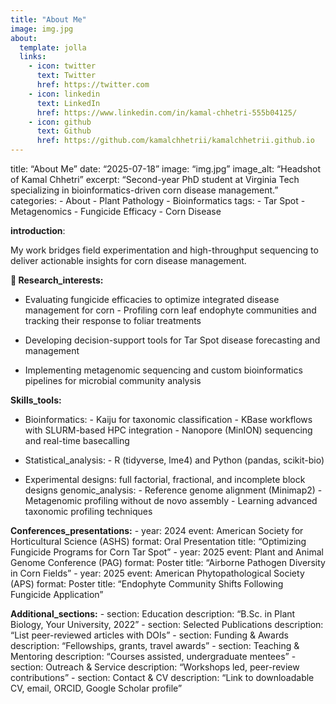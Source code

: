 ```yaml
---
title: "About Me"
image: img.jpg
about:
  template: jolla
  links:
    - icon: twitter
      text: Twitter
      href: https://twitter.com
    - icon: linkedin
      text: LinkedIn
      href: https://www.linkedin.com/in/kamal-chhetri-555b04125/
    - icon: github
      text: Github
      href: https://github.com/kamalchhetrii/kamalchhetrii.github.io
---
```


title: "About Me" date: "2025-07-18" image: "img.jpg" image_alt: "Headshot of Kamal Chhetri" excerpt: "Second-year PhD student at Virginia Tech specializing in bioinformatics-driven corn disease management." categories: - About - Plant Pathology - Bioinformatics tags: - Tar Spot - Metagenomics - Fungicide Efficacy - Corn Disease

**introduction**:

My work bridges field experimentation and high-throughput sequencing to deliver actionable insights for corn disease management.

**🌱 Research_interests:**

-   Evaluating fungicide efficacies to optimize integrated disease management for corn - Profiling corn leaf endophyte communities and tracking their response to foliar treatments

-   Developing decision-support tools for Tar Spot disease forecasting and management

-   Implementing metagenomic sequencing and custom bioinformatics pipelines for microbial community analysis

**Skills_tools:**

-   Bioinformatics: - Kaiju for taxonomic classification - KBase workflows with SLURM-based HPC integration - Nanopore (MinION) sequencing and real-time basecalling

-   Statistical_analysis: - R (tidyverse, lme4) and Python (pandas, scikit-bio)

-   Experimental designs: full factorial, fractional, and incomplete block designs genomic_analysis: - Reference genome alignment (Minimap2) - Metagenomic profiling without de novo assembly - Learning advanced taxonomic profiling techniques

**Conferences_presentations:** - year: 2024 event: American Society for Horticultural Science (ASHS) format: Oral Presentation title: "Optimizing Fungicide Programs for Corn Tar Spot" - year: 2025 event: Plant and Animal Genome Conference (PAG) format: Poster title: "Airborne Pathogen Diversity in Corn Fields" - year: 2025 event: American Phytopathological Society (APS) format: Poster title: "Endophyte Community Shifts Following Fungicide Application"

**Additional_sections:** - section: Education description: "B.Sc. in Plant Biology, Your University, 2022" - section: Selected Publications description: "List peer-reviewed articles with DOIs" - section: Funding & Awards description: "Fellowships, grants, travel awards" - section: Teaching & Mentoring description: "Courses assisted, undergraduate mentees" - section: Outreach & Service description: "Workshops led, peer-review contributions" - section: Contact & CV description: "Link to downloadable CV, email, ORCID, Google Scholar profile"
